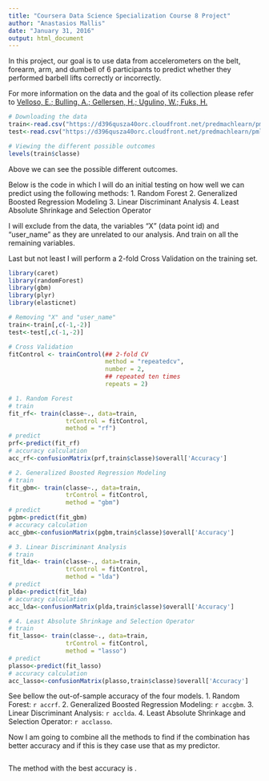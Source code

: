 ```yaml
---
title: "Coursera Data Science Specialization Course 8 Project"
author: "Anastasios Mallis"
date: "January 31, 2016"
output: html_document
---
```

In this project, our goal is to use data from accelerometers on the belt, forearm, arm, and dumbell of 6 participants to predict whether they performed barbell lifts correctly or incorrectly.

For more information on the data and the goal of its collection please refer to [Velloso, E.; Bulling, A.; Gellersen, H.; Ugulino, W.; Fuks, H.](http://groupware.les.inf.puc-rio.br/har#ixzz3ysiRm5VJ)

```r
# Downloading the data
train<-read.csv("https://d396qusza40orc.cloudfront.net/predmachlearn/pml-training.csv",header = TRUE)
test<-read.csv("https://d396qusza40orc.cloudfront.net/predmachlearn/pml-testing.csv", header = TRUE)

# Viewing the different possible outcomes
levels(train$classe)
```
Above we can see the possible different outcomes.

Below is the code in which I will do an initial testing on how well we can predict using the following methods: 
1. Random Forest
2. Generalized Boosted Regression Modeling
3. Linear Discriminant Analysis
4. Least Absolute Shrinkage and Selection Operator

I will exclude from the data, the variables "X" (data point id) and "user_name" as they are unrelated to our analysis. And train on all the remaining variables.

Last but not least I will perform a 2-fold Cross Validation on the training set.

```r
library(caret)
library(randomForest)
library(gbm)
library(plyr)
library(elasticnet)

# Removing "X" and "user_name"
train<-train[,c(-1,-2)]
test<-test[,c(-1,-2)]

# Cross Validation
fitControl <- trainControl(## 2-fold CV
                           method = "repeatedcv",
                           number = 2,
                           ## repeated ten times
                           repeats = 2)

# 1. Random Forest
# train
fit_rf<- train(classe~., data=train,
                trControl = fitControl,
                method = "rf")
# predict
prf<-predict(fit_rf)
# accuracy calculation
acc_rf<-confusionMatrix(prf,train$classe)$overall['Accuracy']

# 2. Generalized Boosted Regression Modeling
# train
fit_gbm<- train(classe~., data=train,
                trControl = fitControl,
                method = "gbm")
# predict
pgbm<-predict(fit_gbm)
# accuracy calculation
acc_gbm<-confusionMatrix(pgbm,train$classe)$overall['Accuracy']

# 3. Linear Discriminant Analysis
# train
fit_lda<- train(classe~., data=train,
                trControl = fitControl,
                method = "lda")
# predict
plda<-predict(fit_lda)
# accuracy calculation
acc_lda<-confusionMatrix(plda,train$classe)$overall['Accuracy']

# 4. Least Absolute Shrinkage and Selection Operator
# train
fit_lasso<- train(classe~., data=train,
                trControl = fitControl,
                method = "lasso")
# predict
plasso<-predict(fit_lasso)
# accuracy calculation
acc_lasso<-confusionMatrix(plasso,train$classe)$overall['Accuracy']

```
See bellow the out-of-sample accuracy of the four models.
1. Random Forest: `r accrf`.
2. Generalized Boosted Regression Modeling: `r accgbm`.
3. Linear Discriminant Analysis: `r acclda`.
4. Least Absolute Shrinkage and Selection Operator: `r acclasso`.

Now I am going to combine all the methods to find if the combination has better accuracy and if this is they case use that as my predictor.
```r

```
The method with the best accuracy is .